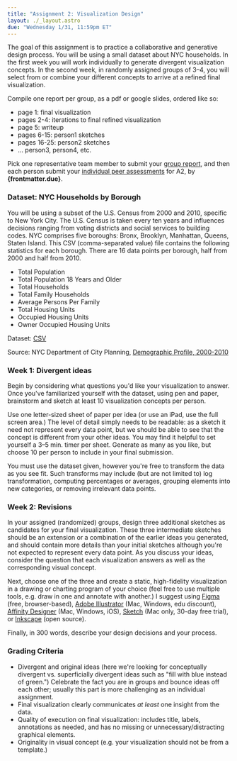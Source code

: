 ```yaml
---
title: "Assignment 2: Visualization Design"
layout: ./_layout.astro
due: "Wednesday 1/31, 11:59pm ET"
---
```


The goal of this assignment is to practice a collaborative and generative design process. You will be using a small dataset about NYC households. In the first week you will work individually to generate divergent visualization concepts. In the second week, in randomly assigned groups of 3–4, you will select from or combine your different concepts to arrive at a refined final visualization.

Compile one report per group, as a pdf or google slides, ordered like so:
- page 1: final visualization
- pages 2-4: iterations to final refined visualization
- page 5: writeup
- pages 6-15: person1 sketches
- pages 16-25: person2 sketches
- ... person3, person4, etc.

Pick one representative team member to submit your <a href={links.forms.submit}>group report</a>, and then each person submit your <a href={links.forms.peer}>individual peer assessments</a> for A2, by **{frontmatter.due}**.

### Dataset: NYC Households by Borough

You will be using a subset of the U.S. Census from 2000 and 2010, specific to New York City. The U.S. Census is taken every ten years and influences decisions ranging from voting districts and social services to building codes. NYC comprises five boroughs: Bronx, Brooklyn, Manhattan, Queens, Staten Island. This CSV (comma-separated value) file contains the following statistics for each borough. There are 16 data points per borough, half from 2000 and half from 2010.
- Total Population
- Total Population 18 Years and Older
- Total Households
- Total Family Households
- Average Persons Per Family
- Total Housing Units
- Occupied Housing Units
- Owner Occupied Housing Units

Dataset: [CSV](/files/data/nyc_census_by_boro_2000-2010.csv)

Source: NYC Department of City Planning, [Demographic Profile, 2000-2010](https://www1.nyc.gov/site/planning/data-maps/nyc-population/census-2010.page)

### Week 1: Divergent ideas

Begin by considering what questions you'd like your visualization to answer. Once you've familiarized yourself with the dataset, using pen and paper, brainstorm and sketch at least 10 visualization concepts per person.

Use one letter-sized sheet of paper per idea (or use an iPad, use the full screen area.) The level of detail simply needs to be readable: as a sketch it need not represent every data point, but we should be able to see that the concept is different from your other ideas. You may find it helpful to set yourself a 3–5 min. timer per sheet. Generate as many as you like, but choose 10 per person to include in your final submission.

You must use the dataset given, however you're free to transform the data as you see fit. Such transforms may include (but are not limited to) log transformation, computing percentages or averages, grouping elements into new categories, or removing irrelevant data points.

### Week 2: Revisions

In your assigned (randomized) groups, design three additional sketches as candidates for your final visualization. These three intermediate sketches should be an extension or a combination of the earlier ideas you generated, and should contain more details than your initial sketches although you're not expected to represent every data point. As you discuss your ideas, consider the question that each visualization answers as well as the corresponding visual concept.

Next, choose one of the three and create a static, high-fidelity visualization in a drawing or charting program of your choice (feel free to use multiple tools, e.g. draw in one and annotate with another.) I suggest using [Figma](https://www.figma.com) (free, browser-based), [Adobe Illustrator](https://www.adobe.com/creativecloud/buy/students/illustrator.html) (Mac, Windows, edu discount), [Affinity Designer](https://affinity.serif.com/en-us/designer) (Mac, Windows, iOS), [Sketch](https://www.sketch.com/) (Mac only, 30-day free trial), or [Inkscape](https://inkscape.org/en/) (open source).

Finally, in 300 words, describe your design decisions and your process.

### Grading Criteria

- Divergent and original ideas (here we're looking for conceptually divergent vs. superficially divergent ideas such as "fill with blue instead of green.") Celebrate the fact you are in groups and bounce ideas off each other; usually this part is more challenging as an individual assignment.
- Final visualization clearly communicates _at least_ one insight from the data.
- Quality of execution on final visualization: includes title, labels, annotations as needed, and has no missing or unnecessary/distracting graphical elements.
- Originality in visual concept (e.g. your visualization should not be from a template.)
